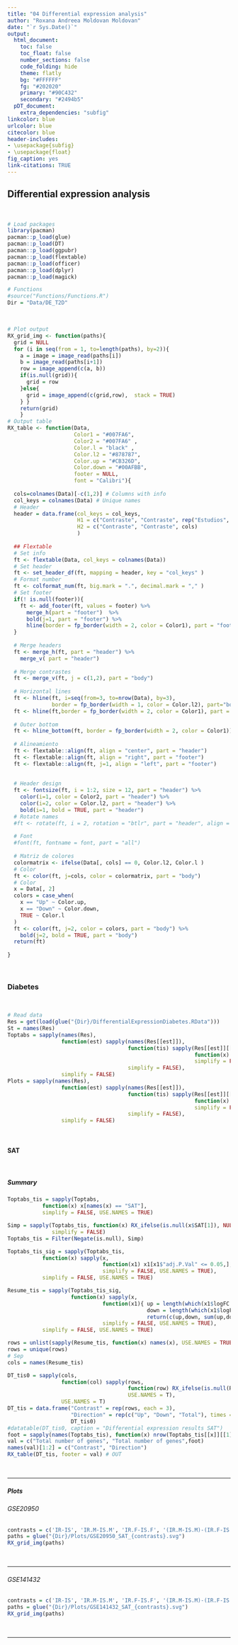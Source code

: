 ```yaml
---
title: "04 Differential expression analysis"
author: "Roxana Andreea Moldovan Moldovan"
date: "`r Sys.Date()`"
output:
  html_document:
    toc: false
    toc_float: false
    number_sections: false 
    code_folding: hide
    theme: flatly
    bg: "#FFFFFF"
    fg: "#202020"
    primary: "#90C432"
    secondary: "#2494b5" 
  pDT_document:
    extra_dependencies: "subfig"
linkcolor: blue
urlcolor: blue
citecolor: blue
header-includes:
- \usepackage{subfig}
- \usepackage{float}
fig_caption: yes 
link-citations: TRUE 
---
```

        
## Differential expression analysis {.tabset .tabset-fade -}  
&nbsp;  


```r
# Load packages 
library(pacman)
pacman::p_load(glue)
pacman::p_load(DT)
pacman::p_load(ggpubr)
pacman::p_load(flextable)
pacman::p_load(officer)
pacman::p_load(dplyr)
pacman::p_load(magick)

# Functions
#source("Functions/Functions.R")
Dir = "Data/DE_T2D" 
```  


&nbsp;  


```r
# Plot output
RX_grid_img <- function(paths){
  grid = NULL
  for (i in seq(from = 1, to=length(paths), by=2)){
    a = image = image_read(paths[i])
    b = image_read(paths[i+1])
    row = image_append(c(a, b))
    if(is.null(grid)){
      grid = row
    }else{
      grid = image_append(c(grid,row),  stack = TRUE)
    } }
    return(grid)
    }
# Output table
RX_table <- function(Data,
                     Color1 = "#007FA6",
                     Color2 = "#007FA6" ,
                     Color.l = "black" ,
                     Color.l2 = "#878787",
                     Color.up = "#CB326D",
                     Color.down = "#00AFBB",
                     footer = NULL,
                     font = "Calibri"){
    
  cols=colnames(Data)[-c(1,2)] # Columns with info
  col_keys = colnames(Data) # Unique names
  # Header
  header = data.frame(col_keys = col_keys,
                      H1 = c("Contraste", "Contraste", rep("Estudios", length(cols))),
                      H2 = c("Contraste", "Contraste", cols)
                      )
  
  ## Flextable
  # Set info
  ft <- flextable(Data, col_keys = colnames(Data))
  # Set header
  ft <- set_header_df(ft, mapping = header, key = "col_keys" )
  # Format number
  ft <- colformat_num(ft, big.mark = ".", decimal.mark = "," )
  # Set footer
  if(! is.null(footer)){
    ft <- add_footer(ft, values = footer) %>% 
      merge_h(part = "footer")  %>% 
      bold(j=1, part = "footer") %>%
      hline(border = fp_border(width = 2, color = Color1), part = "footer")
  }
  
  # Merge headers
  ft <- merge_h(ft, part = "header") %>% 
    merge_v( part = "header")
  
  # Merge contrastes
  ft <- merge_v(ft, j = c(1,2), part = "body")
  
  # Horizontal lines
  ft <- hline(ft, i=seq(from=3, to=nrow(Data), by=3),
              border = fp_border(width = 1, color = Color.l2), part="body")
  ft <- hline(ft,border = fp_border(width = 2, color = Color1), part = "header")
  
  # Outer bottom
  ft <- hline_bottom(ft, border = fp_border(width = 2, color = Color1))
  
  # Alineamiento
  ft <- flextable::align(ft, align = "center", part = "header")
  ft <- flextable::align(ft, align = "right", part = "footer")
  ft <- flextable::align(ft, j=1, align = "left", part = "footer")
  
  
  # Header design
  ft <- fontsize(ft, i = 1:2, size = 12, part = "header") %>%
    color(i=1, color = Color2, part = "header") %>%
    color(i=2, color = Color.l2, part = "header") %>%
    bold(i=1, bold = TRUE, part = "header")
  # Rotate names
  #ft <- rotate(ft, i = 2, rotation = "btlr", part = "header", align = "bottom")
  
  # Font
  #font(ft, fontname = font, part = "all")
  
  # Matriz de colores
  colormatrix <- ifelse(Data[, cols] == 0, Color.l2, Color.l )
  # Color
  ft <- color(ft, j=cols, color = colormatrix, part = "body") 
  # Color
  x = Data[, 2]
  colors = case_when(
    x == "Up" ~ Color.up,
    x == "Down" ~ Color.down,
    TRUE ~ Color.l
  )
  ft <- color(ft, j=2, color = colors, part = "body") %>%
    bold(j=2, bold = TRUE, part = "body")
  return(ft)
    
}
```  


&nbsp;  


### Diabetes  
&nbsp;  


```r
# Read data
Res = get(load(glue("{Dir}/DifferentialExpressionDiabetes.RData")))
St = names(Res)
Toptabs = sapply(names(Res), 
                 function(est) sapply(names(Res[[est]]), 
                                      function(tis) sapply(Res[[est]][[tis]], 
                                                           function(x) x$TopTab, 
                                                           simplify = FALSE),
                                      simplify = FALSE),
                 simplify = FALSE) 
Plots = sapply(names(Res), 
                 function(est) sapply(names(Res[[est]]), 
                                      function(tis) sapply(Res[[est]][[tis]], 
                                                           function(x) x$Plot, 
                                                           simplify = FALSE),
                                      simplify = FALSE),
                 simplify = FALSE) 
```  


&nbsp;  


#### SAT  {.tabset .tabset-fade -}  

&nbsp;  

##### Summary  {-}  


```r

Toptabs_tis = sapply(Toptabs, 
           function(x) x[names(x) == "SAT"],
           simplify = FALSE, USE.NAMES = TRUE) 

Simp = sapply(Toptabs_tis, function(x) RX_ifelse(is.null(x$SAT[1]), NULL, x$SAT),
              simplify = FALSE) 
Toptabs_tis = Filter(Negate(is.null), Simp)

Toptabs_tis_sig = sapply(Toptabs_tis, 
           function(x) sapply(x, 
                              function(x1) x1[x1$"adj.P.Val" <= 0.05,],
                              simplify = FALSE, USE.NAMES = TRUE),
           simplify = FALSE, USE.NAMES = TRUE) 

Resume_tis = sapply(Toptabs_tis_sig, 
                    function(x) sapply(x, 
                              function(x1){ up = length(which(x1$logFC > 0))
                                            down = length(which(x1$logFC < 0))
                                            return(c(up,down, sum(up,down)))},
                              simplify = FALSE, USE.NAMES = TRUE),
           simplify = FALSE, USE.NAMES = TRUE)

rows = unlist(sapply(Resume_tis, function(x) names(x), USE.NAMES = TRUE, simplify = FALSE))
rows = unique(rows)
# Sep
cols = names(Resume_tis)

DT_tis0 = sapply(cols,
                 function(col) sapply(rows,
                                      function(row) RX_ifelse(is.null(Resume_tis[[col]][[row]]), rep("-", 3), Resume_tis[[col]][[row]]),
                                      USE.NAMES = T),
                 USE.NAMES = T)
DT_tis = data.frame("Contrast" = rep(rows, each = 3),
                    "Direction" = rep(c("Up", "Down", "Total"), times = length(rows)),
                    DT_tis0)
#datatable(DT_tis0, caption = "Differential expression results SAT")
foot = sapply(names(Toptabs_tis), function(x) nrow(Toptabs_tis[[x]][[1]]))
val = c("Total number of genes", "Total number of genes",foot)
names(val)[1:2] = c("Contrast", "Direction")
RX_table(DT_tis, footer = val) # OUT
```  


&nbsp;  


***  

##### Plots  {.tabset .tabset-fade -}  


###### GSE20950  {-}  


```r

contrasts = c('IR-IS', 'IR.M-IS.M', 'IR.F-IS.F', '(IR.M-IS.M)-(IR.F-IS.F)')
paths = glue("{Dir}/Plots/GSE20950_SAT_{contrasts}.svg")
RX_grid_img(paths)

```  


&nbsp;  


***  

###### GSE141432  {-}  


```r

contrasts = c('IR-IS', 'IR.M-IS.M', 'IR.F-IS.F', '(IR.M-IS.M)-(IR.F-IS.F)')
paths = glue("{Dir}/Plots/GSE141432_SAT_{contrasts}.svg")
RX_grid_img(paths)

```  


&nbsp;  


***  
